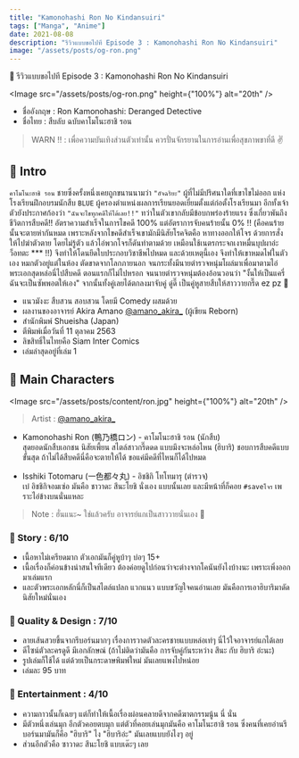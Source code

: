 ```yaml
---
title: "Kamonohashi Ron No Kindansuiri"
tags: ["Manga", "Anime"]
date: 2021-08-08
description: "รีวิวแบบขอไปที Episode 3 : Kamonohashi Ron No Kindansuiri"
image: "/assets/posts/og-ron.png"
---
```


📑 รีวิวแบบขอไปที Episode 3 : Kamonohashi Ron No Kindansuiri  <br />

<Image
  src="/assets/posts/og-ron.png"
  height={"100%"}
  alt="20th"
/>

<Space h="sm" />

- ชื่ออังกฤษ : Ron Kamonohashi: Deranged Detective
- ชื่อไทย : สืบลับ ฉบับคาโมโนะฮาชิ รอน 

<Space h="sm" />

> WARN ‼️ : เพื่อความบันเทิงส่วนตัวเท่านั้น ควรปั่นจักรยานในการอ่านเพื่อสุขภาพขาที่ดี ✌️

<Space h="sm" />

## 📌 Intro

`คาโมโนะฮาชิ รอน` ชายซึ่งครั้งหนึ่งเคยถูกขนานนามว่า `"อัจฉริยะ"` ผู้ที่ไม่มีปริศนาใดที่เขาไขไม่ออก แห่งโรงเรียนฝึกอบรมนักสืบ `BLUE`
ผู้ครองตำแหน่งผลการเรียนยอดเยี่ยมตั้งแต่ก่อตั้งโรงเรียนมา อีกทั้งเจ้าตัวยังประกาศก้องว่า `"ฉันจะไขทุกคดีให้ได้เลย!!"` 
ทว่าในตัวเขากลับมีข้อบกพร่องร้ายแรง ซึ่งเกี่ยวพันถึงชีวิตการสืบคดี!! อัตราความสำเร็จในการไขคดี 100% แต่อัตราการจับคนร้ายนั้น 0% !! (คือคนร้ายนั้นจะตายห่ากันหมด 
เพราะหลังจากไขคดีสำเร็จเขามักมีนิสัยโรคจิตคือ หาทางออกให้โจร ด้วยการสั่งให้ไปฆ่าตัวตาย โดยไม่รู้ตัว แล้วไอ่พวกโจรก็ดันทำตามด้วย เหมือนใช้เนตรกระจกเงาหมื่นบุปผาอ่ะ ว็อทตะ *** !!)
จึงทำให้โดนยึดใบประกอบวิชาชีพไปหมด และด้วยเหตุนี้เอง จึงทำให้เขาหมดไฟในตัวเอง หมกตัวอยู่แต่ในห้อง ตัดขาดจากโลกภายนอก 
จนกระทั้งมีนายตำรวจหนุ่มโผล่มาเพื่อมาตามไอ่พระเอกสุดหล่อนี่ไปสืบคดี ตอนแรกก็ไม่ไปหรอก จนนายตำรวจหนุ่มต้องอ้อนวอนว่า "งั้นให้เป็นแครี่ ฉันจะเป็นซัพพอตให้เอง"
จากนั้นทั้งคู่เลยได้ตกลงมาจับคู่ ดู๋ดี๊ เป็นคู่หูสายสืบให้สาววายกรี๊ด ez pz 🥴

- แนวมังงะ สืบสวน สอบสวน โดยมี Comedy ผสมด้วย 
- ผลงานของอาจารย์ Akira Amano [@amano_akira_](https://twitter.com/amano_akira_?lang=en) (ผู้เขียน Reborn)
- สำนักพิมพ์ Shueisha (Japan)
- ตีพิมพ์เมื่อวันที่ 11 ตุลาคม 2563
- ลิขสิทธิ์ในไทยคือ Siam Inter Comics
- เล่มล่าสุดอยู่ที่เล่ม 1

<Space h="sm" />

## 📌 Main Characters

<Image
  src="/assets/posts/content/ron.jpg"
  height={"100%"}
  alt="20th"
/>

> Artist : [@amano_akira_](https://twitter.com/amano_akira_?lang=en)

<Space h="xs" />

- Kamonohashi Ron (鴨乃橋ロン) - คาโมโนะฮาชิ รอน (นักสืบ)  
  สุดยอดนักสืบเอกชน นิสัยเพี้ยน สไตล์สาวกรี๊ดดด แบบมึงจะหล่อไหน (ฮิบาริ) ชอบการสืบคดีแบบขั้นสุด ถ้าไม่ได้สืบคดีนี่คือจะตายให้ได้ ขอแค่มีคดีที่ไหนก็ได้ไปหมด

- Isshiki Totomaru (一色都々丸) - อิชชิกิ โทโทมารุ (ตำรวจ)  
  เบ๋ อิชชิกิจอมเซ่อ มันคือ ชาวาดะ สึนะโยชิ นั่งเอง แบบนั้นเลย และมีหน้าที่ก็คอย `#saveโจร` เพราะไอ่ข้างบนนั่นแหละ 

<Space h="xs" />

> Note : ฮั่นแนะ~ ใช่แล้วครับ อาจารย์แกเป็นสาววายนั่นเอง 🤭

<Space h="xs" />

### 📝 Story : 6/10

- เนื้อหาไม่เครียดมาก ตัวเอกมันก็คู่หูบ้าๆ บ่อๆ 15+
- เนื้อเรื่องก็ค่อนข้างน่าสนใจทีเดียว ต้องค่อยดูไปก่อนว่าจะต่างจากโคนันยังไงบ้างนะ เพราะเพิ่งออกมาเล่มแรก
- และตัวพระเอกหลักนี่ก็เป็นสไตล์แปลก แวกแนว แบบขวัญใจคนอ่านเลย มันคือการเอาฮิบาริมาดัดนิสัยใหม่นั่นเอง

### 📝 Quality & Design : 7/10

- ลายเส้นสวยขึ้นจากรีบอร์นมากๆ เรื่องการวาดตัวละครชายแบบหล่อเท่ๆ นี่ไว้ใจอาจารย์แกได้เลย
- ดีไซน์ตัวละครดูดี มีเอกลักษณ์ (ถ้าไม่ติดว่ามันคือ การจับคู่กันระหว่าง สึนะ กับ ฮิบาริ อ่ะนะ)
- รูปเล่มก็ใช้ได้ แต่ด้วยเป็นกระดาษพิมพ์ใหม่ มันเลยแพงไปหน่อย
- เล่มละ 95 บาท


### 📝 Entertainment : 4/10

- ความกาวนั้นก็เฉยๆ แต่ก็ทำให้เนื้อเรื่องผ่อนคลายดีจากคดีฆาตกรรมนู้น นี่ นั่น
- มีตัวหนึ่งเล่นมุก อีกตัวคอยตบมุก แต่ตัวที่คอยเล่นมุกมันคือ คาโมโนะฮาชิ รอน ซึ่งคนที่เคยอ่านรีบอร์นมามันก็คือ "ฮิบาริ" ไง "ฮิบาริอ่ะ" มันเลยแบบยังไงๆ อยู่
- ส่วนอีกตัวคือ ซาวาดะ สึนะโยชิ แบบเด๊ะๆ เลย

<Space h="sm" />